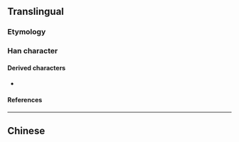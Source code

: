{{also|湯}}
{{character info}}
==Translingual==

===Etymology===
{{Han simp|湯|f=昜|t=𠃓}}

===Han character===
{{Han char|rn=85|rad=水|as=03|sn=6|four=|canj=ENSH|ids=⿰氵𠃓}}

====Derived characters====
* {{l|mul|[[荡]], [[烫]], [[𬂱]], [[𬍡]], [[铴]]}}

====References====
{{Han ref|kx=0607.051|hdz=31556.010|uh=6C64|ud=27748}}

----

==Chinese==
{{zh-see|湯}}